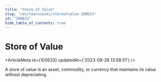 ```yaml
---
title: "Store of Value"
slug: "/en/learn/wiki/storeofvalue-100633"
id: "100633"
hide_table_of_contents: true
---
```



# Store of Value

<ArticleMeta id={100633} updatedAt={'2023-09-26 13:58:51'} />
<div className='border-solid border-b border-t-0 my-4 border-[var(--ifm-color-gray-300)]' />

A store of value is an asset, commodity, or currency that maintains its value without depreciating.

